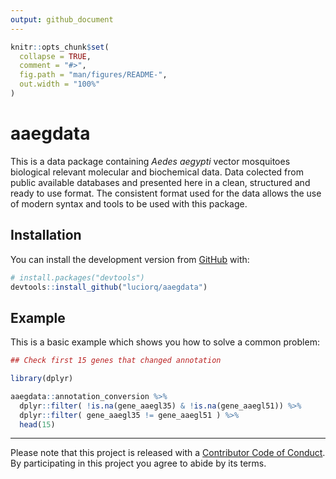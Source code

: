 ```yaml
---
output: github_document
---
```


<!-- README.md is generated from README.Rmd. Please edit that file -->

```r
knitr::opts_chunk$set(
  collapse = TRUE,
  comment = "#>",
  fig.path = "man/figures/README-",
  out.width = "100%"
)
```
# aaegdata

This is a data package containing *Aedes aegypti* vector mosquitoes biological relevant molecular and biochemical data. Data colected from public available databases and presented here in a clean, structured and ready to use format. The consistent format used for the data allows the use of modern syntax and tools to be used with this package. 

## Installation

<!-- You can install the released version of aaegdata from [CRAN](https://CRAN.R-project.org) with:

``` r
install.packages("aaegdata")
```
-->
 You can install the development version from [GitHub](https://github.com/) with:

``` r
# install.packages("devtools")
devtools::install_github("luciorq/aaegdata")
```
## Example

This is a basic example which shows you how to solve a common problem:

```r
## Check first 15 genes that changed annotation

library(dplyr)

aaegdata::annotation_conversion %>%
  dplyr::filter( !is.na(gene_aaegl35) & !is.na(gene_aaegl51)) %>%
  dplyr::filter( gene_aaegl35 != gene_aaegl51 ) %>%
  head(15)
```

----
Please note that this project is released with a [Contributor Code of Conduct](CODE_OF_CONDUCT.md). By participating in this project you agree to abide by its terms.

